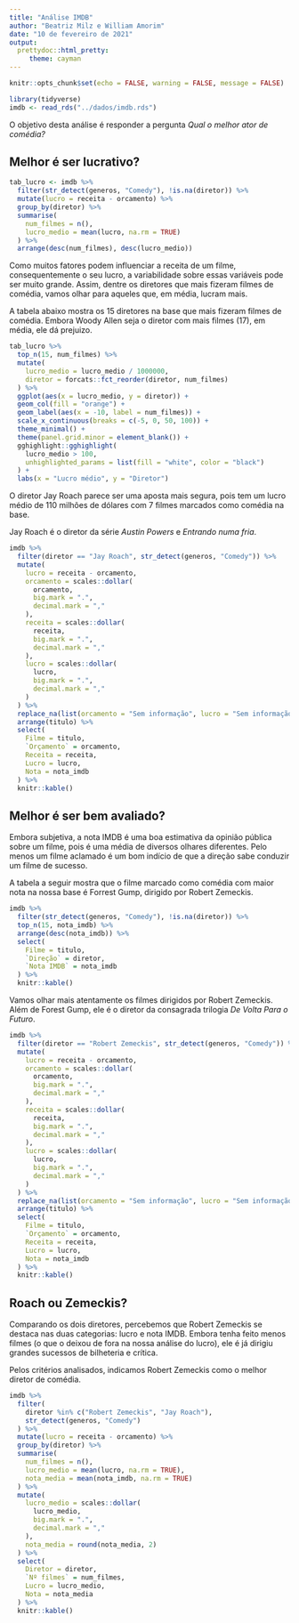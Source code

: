 ```yaml
---
title: "Análise IMDB"
author: "Beatriz Milz e William Amorim"
date: "10 de fevereiro de 2021"
output: 
  prettydoc::html_pretty:
     theme: cayman
---
```


```r
knitr::opts_chunk$set(echo = FALSE, warning = FALSE, message = FALSE)
```

```r
library(tidyverse)
imdb <- read_rds("../dados/imdb.rds")
```

<!-- quebra de pagina -->
\newpage

O objetivo desta análise é responder a pergunta *Qual o melhor ator de comédia?*

## Melhor é ser lucrativo?

```r
tab_lucro <- imdb %>% 
  filter(str_detect(generos, "Comedy"), !is.na(diretor)) %>% 
  mutate(lucro = receita - orcamento) %>% 
  group_by(diretor) %>% 
  summarise(
    num_filmes = n(),
    lucro_medio = mean(lucro, na.rm = TRUE)
  ) %>% 
  arrange(desc(num_filmes), desc(lucro_medio))
```

Como muitos fatores podem influenciar a receita de um filme, consequentemente o seu lucro, a variabilidade sobre essas variáveis pode ser muito grande. Assim, dentre os diretores que mais fizeram filmes de comédia, vamos olhar para aqueles que, em média, lucram mais.

A tabela abaixo mostra os 15 diretores na base que mais fizeram filmes de comédia. Embora Woody Allen seja o diretor com mais filmes (17), em média, ele dá prejuizo. 

```r
tab_lucro %>% 
  top_n(15, num_filmes) %>% 
  mutate(
    lucro_medio = lucro_medio / 1000000,
    diretor = forcats::fct_reorder(diretor, num_filmes)
  ) %>% 
  ggplot(aes(x = lucro_medio, y = diretor)) +
  geom_col(fill = "orange") +
  geom_label(aes(x = -10, label = num_filmes)) +
  scale_x_continuous(breaks = c(-5, 0, 50, 100)) +
  theme_minimal() +
  theme(panel.grid.minor = element_blank()) +
  gghighlight::gghighlight(
    lucro_medio > 100,
    unhighlighted_params = list(fill = "white", color = "black")
  ) +
  labs(x = "Lucro médio", y = "Diretor")
```

O diretor Jay Roach parece ser uma aposta mais segura, pois tem um lucro médio de 110 milhões de dólares com 7 filmes marcados como comédia na base. 

Jay Roach é o diretor da série *Austin Powers* e *Entrando numa fria*.

```r
imdb %>% 
  filter(diretor == "Jay Roach", str_detect(generos, "Comedy")) %>% 
  mutate(
    lucro = receita - orcamento,
    orcamento = scales::dollar(
      orcamento, 
      big.mark = ".",
      decimal.mark = ","
    ),
    receita = scales::dollar(
      receita, 
      big.mark = ".",
      decimal.mark = ","
    ),
    lucro = scales::dollar(
      lucro, 
      big.mark = ".",
      decimal.mark = ","
    )
  ) %>% 
  replace_na(list(orcamento = "Sem informação", lucro = "Sem informação")) %>% 
  arrange(titulo) %>% 
  select(
    Filme = titulo,
    `Orçamento` = orcamento,
    Receita = receita,
    Lucro = lucro,
    Nota = nota_imdb
  ) %>% 
  knitr::kable()
```

## Melhor é ser bem avaliado?

Embora subjetiva, a nota IMDB é uma boa estimativa da opinião pública sobre um filme, pois é uma média de diversos olhares diferentes. Pelo menos um filme aclamado é um bom indício de que a direção sabe conduzir um filme de sucesso.

A tabela a seguir mostra que o filme marcado como comédia com maior nota na nossa base é Forrest Gump, dirigido por Robert Zemeckis.

```r
imdb %>% 
  filter(str_detect(generos, "Comedy"), !is.na(diretor)) %>%
  top_n(15, nota_imdb) %>% 
  arrange(desc(nota_imdb)) %>% 
  select(
    Filme = titulo,
    `Direção` = diretor,
    `Nota IMDB` = nota_imdb
  ) %>% 
  knitr::kable()
```

Vamos olhar mais atentamente os filmes dirigidos por Robert Zemeckis. Além de Forest Gump, ele é o diretor da consagrada trilogia *De Volta Para o Futuro*.

```r
imdb %>% 
  filter(diretor == "Robert Zemeckis", str_detect(generos, "Comedy")) %>% 
  mutate(
    lucro = receita - orcamento,
    orcamento = scales::dollar(
      orcamento, 
      big.mark = ".",
      decimal.mark = ","
    ),
    receita = scales::dollar(
      receita, 
      big.mark = ".",
      decimal.mark = ","
    ),
    lucro = scales::dollar(
      lucro, 
      big.mark = ".",
      decimal.mark = ","
    )
  ) %>% 
  replace_na(list(orcamento = "Sem informação", lucro = "Sem informação")) %>% 
  arrange(titulo) %>% 
  select(
    Filme = titulo,
    `Orçamento` = orcamento,
    Receita = receita,
    Lucro = lucro,
    Nota = nota_imdb
  ) %>% 
  knitr::kable()
```


## Roach ou Zemeckis?

Comparando os dois diretores, percebemos que Robert Zemeckis se destaca nas duas categorias: lucro e nota IMDB. Embora tenha feito menos filmes (o que o deixou de fora na nossa análise do lucro), ele é já dirigiu grandes sucessos de bilheteria e crítica. 

Pelos critérios analisados, indicamos Robert Zemeckis como o melhor diretor de comédia.

```r
imdb %>% 
  filter(
    diretor %in% c("Robert Zemeckis", "Jay Roach"), 
    str_detect(generos, "Comedy")
  ) %>% 
  mutate(lucro = receita - orcamento) %>% 
  group_by(diretor) %>% 
  summarise(
    num_filmes = n(),
    lucro_medio = mean(lucro, na.rm = TRUE),
    nota_media = mean(nota_imdb, na.rm = TRUE)
  ) %>% 
  mutate(
    lucro_medio = scales::dollar(
      lucro_medio, 
      big.mark = ".",
      decimal.mark = ","
    ),
    nota_media = round(nota_media, 2)
  ) %>% 
  select(
    Diretor = diretor,
    `Nº filmes` = num_filmes,
    Lucro = lucro_medio,
    Nota = nota_media
  ) %>% 
  knitr::kable()
```

